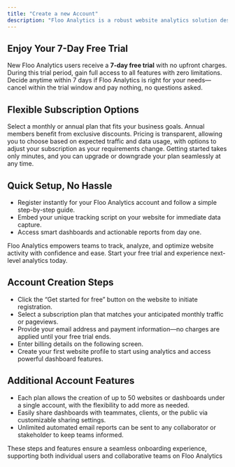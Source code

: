 ```yaml
---
title: "Create a new Account"
description: "Floo Analytics is a robust website analytics solution designed for simplicity and actionable insights. Getting started is easy—sign up for an account, connect your site using our streamlined tracking script, and unlock powerful analytics with minimal effort."
---
```


## Enjoy Your 7-Day Free Trial

New Floo Analytics users receive a **7-day free trial** with no upfront charges. During this trial period, gain full access to all features with zero limitations. Decide anytime within 7 days if Floo Analytics is right for your needs—cancel within the trial window and pay nothing, no questions asked.

## Flexible Subscription Options

Select a monthly or annual plan that fits your business goals. Annual members benefit from exclusive discounts. Pricing is transparent, allowing you to choose based on expected traffic and data usage, with options to adjust your subscription as your requirements change. Getting started takes only minutes, and you can upgrade or downgrade your plan seamlessly at any time.

## Quick Setup, No Hassle

- Register instantly for your Floo Analytics account and follow a simple step-by-step guide.
- Embed your unique tracking script on your website for immediate data capture.
- Access smart dashboards and actionable reports from day one.

Floo Analytics empowers teams to track, analyze, and optimize website activity with confidence and ease. Start your free trial and experience next-level analytics today.

## Account Creation Steps

- Click the “Get started for free” button on the website to initiate registration.
- Select a subscription plan that matches your anticipated monthly traffic or pageviews.
- Provide your email address and payment information—no charges are applied until your free trial ends.
- Enter billing details on the following screen.
- Create your first website profile to start using analytics and access powerful dashboard features.

## Additional Account Features

- Each plan allows the creation of up to 50 websites or dashboards under a single account, with the flexibility to add more as needed.
- Easily share dashboards with teammates, clients, or the public via customizable sharing settings.
- Unlimited automated email reports can be sent to any collaborator or stakeholder to keep teams informed.

These steps and features ensure a seamless onboarding experience, supporting both individual users and collaborative teams on Floo Analytics

<Icon icon="diagram-next" color="#" />